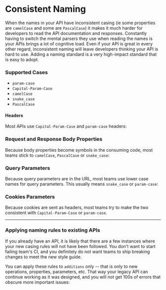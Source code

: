 
# Consistent Naming

When the names in your API have inconsistent casing (ie some properties are `camelCase` and some are `PascalCase`) it makes it much harder for developers to read the API documentation and responses. Constantly having to switch the mental parsers they use when reading the names is your APIs brings a lot of cognitive load. Even if your API is great in every other regard, inconsistent naming will leave developers thinking your API is hard to use. Adding a naming standard is a very high-impact standard that is easy to adopt.

<Toggle name="Enforce Consistent Naming" standard={Naming} />

### Supported Cases

- `param-case`
- `Capital-Param-Case`
- `camelCase`
- `snake_case`
- `PascalCase`


#### Headers
Most APIs use `Capital-Param-Case` and `param-case` headers:
<SelectInput name="Request Headers" attribute="requestHeaders" standard={Naming} options={CasingOptionsSelect} />
<SelectInput name="Response Headers" attribute="responseHeaders" standard={Naming} options={CasingOptionsSelect} />


### Request and Response Body Properties

Because body properties become symbols in the consuming code, most teams stick to `camelCase`, `PascalCase` or `snake_case`:
<SelectInput name="Properties" attribute="properties" standard={Naming} options={CasingOptionsSelect} />


### Query Parameters
Because query parameters are in the URL, most teams use lower case names for query parameters. This usually means `snake_case` or `param-case`:
<SelectInput name="Query Parameters" attribute="queryParameters" standard={Naming} options={CasingOptionsSelect} />

### Cookies Parameters
Because cookies are sent as headers, most teams try to make the two consistent with `Capital-Param-Case` or `param-case`.
<SelectInput name="Request Headers" attribute="requestHeaders" standard={Naming} options={CasingOptionsSelect} />

---

### Applying naming rules to existing APIs

If you already have an API, it is likely that there are a few instances where your new casing rules will not have been followed. You don't want to start failing team's CI, and you definitely do not want teams to ship breaking changes to meet the new style guide.

You can apply these rules to `additions` only -- that is only to new operations, properties, parameters, etc. That way your legacy API can continue working as it was designed, and you will not get 100s of errors that obscure more important issues:

<AlwaysAdded attribute="applies" standard={Naming} part="parts of the API" />
